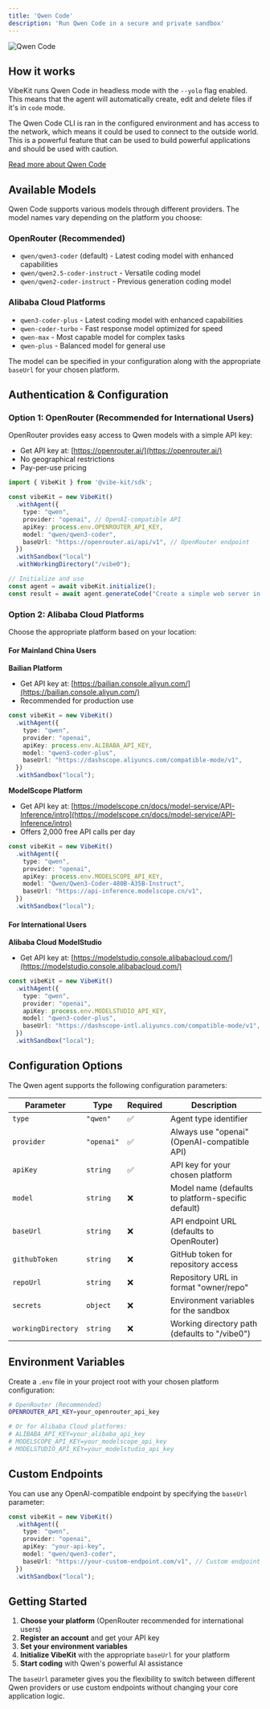 ```yaml
---
title: 'Qwen Code'
description: 'Run Qwen Code in a secure and private sandbox'
---
```


<img
  src="/images/qwen.png"
  alt="Qwen Code"
/>

## How it works

VibeKit runs Qwen Code in headless mode with the `--yolo` flag enabled. This means that the agent will automatically create, edit and delete files if it's in `code` mode.

The Qwen Code CLI is ran in the configured environment and has access to the network, which means it could be used to connect to the outside world. This is a powerful feature that can be used to build powerful applications and should be used with caution.

[Read more about Qwen Code](https://github.com/QwenLM/qwen-code)

## Available Models

Qwen Code supports various models through different providers. The model names vary depending on the platform you choose:

### OpenRouter (Recommended)
- `qwen/qwen3-coder` (default) - Latest coding model with enhanced capabilities
- `qwen/qwen2.5-coder-instruct` - Versatile coding model
- `qwen/qwen2-coder-instruct` - Previous generation coding model

### Alibaba Cloud Platforms
- `qwen3-coder-plus` - Latest coding model with enhanced capabilities
- `qwen-coder-turbo` - Fast response model optimized for speed
- `qwen-max` - Most capable model for complex tasks
- `qwen-plus` - Balanced model for general use

The model can be specified in your configuration along with the appropriate `baseUrl` for your chosen platform.

## Authentication & Configuration

### Option 1: OpenRouter (Recommended for International Users)

OpenRouter provides easy access to Qwen models with a simple API key:

- Get API key at: [https://openrouter.ai/](https://openrouter.ai/)
- No geographical restrictions
- Pay-per-use pricing

```typescript
import { VibeKit } from '@vibe-kit/sdk';

const vibeKit = new VibeKit()
  .withAgent({
    type: "qwen",
    provider: "openai", // OpenAI-compatible API
    apiKey: process.env.OPENROUTER_API_KEY,
    model: "qwen/qwen3-coder",
    baseUrl: "https://openrouter.ai/api/v1", // OpenRouter endpoint
  })
  .withSandbox("local")
  .withWorkingDirectory("/vibe0");

// Initialize and use
const agent = await vibeKit.initialize();
const result = await agent.generateCode("Create a simple web server in Node.js", "code");
```

### Option 2: Alibaba Cloud Platforms

Choose the appropriate platform based on your location:

#### For Mainland China Users

**Bailian Platform**
- Get API key at: [https://bailian.console.aliyun.com/](https://bailian.console.aliyun.com/)
- Recommended for production use

```typescript
const vibeKit = new VibeKit()
  .withAgent({
    type: "qwen",
    provider: "openai",
    apiKey: process.env.ALIBABA_API_KEY,
    model: "qwen3-coder-plus",
    baseUrl: "https://dashscope.aliyuncs.com/compatible-mode/v1",
  })
  .withSandbox("local");
```

**ModelScope Platform**
- Get API key at: [https://modelscope.cn/docs/model-service/API-Inference/intro](https://modelscope.cn/docs/model-service/API-Inference/intro)
- Offers 2,000 free API calls per day

```typescript
const vibeKit = new VibeKit()
  .withAgent({
    type: "qwen",
    provider: "openai",
    apiKey: process.env.MODELSCOPE_API_KEY,
    model: "Qwen/Qwen3-Coder-480B-A35B-Instruct",
    baseUrl: "https://api-inference.modelscope.cn/v1",
  })
  .withSandbox("local");
```

#### For International Users

**Alibaba Cloud ModelStudio**
- Get API key at: [https://modelstudio.console.alibabacloud.com/](https://modelstudio.console.alibabacloud.com/)

```typescript
const vibeKit = new VibeKit()
  .withAgent({
    type: "qwen",
    provider: "openai",
    apiKey: process.env.MODELSTUDIO_API_KEY,
    model: "qwen3-coder-plus",
    baseUrl: "https://dashscope-intl.aliyuncs.com/compatible-mode/v1",
  })
  .withSandbox("local");
```

## Configuration Options

The Qwen agent supports the following configuration parameters:

| Parameter | Type | Required | Description |
|-----------|------|----------|-------------|
| `type` | `"qwen"` | ✅ | Agent type identifier |
| `provider` | `"openai"` | ✅ | Always use "openai" (OpenAI-compatible API) |
| `apiKey` | `string` | ✅ | API key for your chosen platform |
| `model` | `string` | ❌ | Model name (defaults to platform-specific default) |
| `baseUrl` | `string` | ❌ | API endpoint URL (defaults to OpenRouter) |
| `githubToken` | `string` | ❌ | GitHub token for repository access |
| `repoUrl` | `string` | ❌ | Repository URL in format "owner/repo" |
| `secrets` | `object` | ❌ | Environment variables for the sandbox |
| `workingDirectory` | `string` | ❌ | Working directory path (defaults to "/vibe0") |

## Environment Variables

Create a `.env` file in your project root with your chosen platform configuration:

```bash
# OpenRouter (Recommended)
OPENROUTER_API_KEY=your_openrouter_api_key

# Or for Alibaba Cloud platforms:
# ALIBABA_API_KEY=your_alibaba_api_key
# MODELSCOPE_API_KEY=your_modelscope_api_key
# MODELSTUDIO_API_KEY=your_modelstudio_api_key
```

## Custom Endpoints

You can use any OpenAI-compatible endpoint by specifying the `baseUrl` parameter:

```typescript
const vibeKit = new VibeKit()
  .withAgent({
    type: "qwen",
    provider: "openai",
    apiKey: "your-api-key",
    model: "qwen/qwen3-coder",
    baseUrl: "https://your-custom-endpoint.com/v1", // Custom endpoint
  })
  .withSandbox("local");
```

## Getting Started

1. **Choose your platform** (OpenRouter recommended for international users)
2. **Register an account** and get your API key
3. **Set your environment variables**
4. **Initialize VibeKit** with the appropriate `baseUrl` for your platform
5. **Start coding** with Qwen's powerful AI assistance

The `baseUrl` parameter gives you the flexibility to switch between different Qwen providers or use custom endpoints without changing your core application logic.